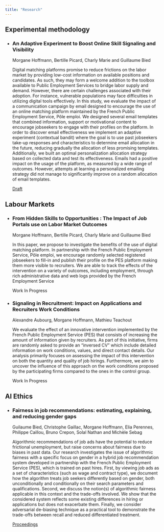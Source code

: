 ```yaml
---
title: "Research"
---
```



## Experimental methodology 

<ul class="paper-list">
    <li class="paper-item">
        <h3 class="paper-title">An Adaptive Experiment to Boost Online Skill Signaling and Visibility</h3>
        <p class="paper-authors">Morgane Hoffmann, Bertille Picard, Charly Marie and Guillaume Bied</p>
        <!-- <p class="publication-date">Published: June 1, 2023</p> -->
        <p class="paper-abstract"> Digital matching platforms promise to reduce frictions on the labor market by providing low-cost information on available positions and candidates. As such, they may form a welcome addition to the toolbox available to Public Employment Services to bridge labor supply and demand. However, there are certain challenges associated with their adoption. For instance, vulnerable populations may face difficulties in utilizing digital tools effectively. In this study, we evaluate the impact of a communication campaign by email designed to encourage the use of an online matching platform maintained by the French Public Employment Service, Pôle emploi. We designed several email templates that combined information, support or motivational content to encourage jobseekers to engage with their profiles on the platform. In order to discover email effectiveness we implement an adaptive experiment (contextual bandit) where the goal is to use past jobseekers take-up responses and characteristics to determine email allocation in the future, reducing gradually the allocation of less promising templates. Additionally, we built an optimal personalization allocation strategy based on collected data and test its effectiveness. Emails had a positive impact on the usage of the platform, as measured by a wide range of outcomes. However, attempts at learning a personalized emailing strategy did not manage to significantly improve on a random allocation of email templates. </p>
        <!-- <p class="paper-keywords">Keywords: Keyword 1, Keyword 2</p> -->
        <a href="paper1.pdf" class="download-link">Draft</a>
    </li>
</ul>

## Labour Markets 
<ul class="paper-list">
    <li class="paper-item">
        <h3 class="paper-title">From Hidden Skills to Opportunities : The Impact of Job Portals use on Labor Market Outcomes</h3>
        <p class="paper-authors">Morgane Hoffmann, Bertille Picard, Charly Marie and Guillaume Bied</p>
        <!-- <p class="publication-date">Published: June 1, 2023</p> -->
        <p class="paper-abstract">In this paper, we propose to investigate the benefits of the use of digital matching platform. In partnership with the French Public Employment Service, Pôle emploi, we encourage randomly selected registered jobseekers to fill-in and publish their profile on the PES platform making them more visible to recruiters. We are able to track the effects of the intervention on a variety of outcomes, including employment, through rich administrative data and web logs provided by the French Employment Service </p>
        <!-- <p class="paper-keywords">Keywords: Keyword 1, Keyword 2</p> -->
        <a class="download-link">Work In Progress</a>
    </li>
    <li class="paper-item">
        <h3 class="paper-title">Signaling in Recruitment: Impact on Applications and Recruiters Work Conditions</h3>
        <p class="paper-authors">Alexandre Aubourg, Morgane Hoffmann, Mathieu Teachout</p>
        <!-- <p class="publication-date">Published: June 1, 2023</p> -->
        <p class="paper-abstract"> We evaluate the effect of an innovative intervention implemented by the French Public Employment Service (PES) that consists of increasing the amount of information given by recruiters. As part of this initiative, firms are randomly asked to provide an "inversed CV"  which include detailed information on work conditions, values, and direct contact details. Our analysis primarily focuses on assessing the impact of this intervention on both the quantity and quality of job hirings. Furthermore, we aim to uncover the influence of this approach on the work conditions proposed by the participating firms compared to the ones in the control group.</p>
        <!-- <p class="paper-keywords">Keywords: Keyword 1, Keyword 2</p> -->
        <a class="download-link">Work In Progress</a>
    </li>
</ul>

## AI Ethics

<ul class="paper-list">
    <li class="paper-item">
        <h3 class="paper-title">Fairness in job recommendations: estimating, explaining, and reducing gender gaps</h3>
        <p class="paper-authors">Guilaume Bied, Christophe Gaillac, Morgane Hoffmann, Elia Perennes, Philippe Caillou, Bruno Crepon, Solal Nathan and Michèle Sebag</p>
        <!-- <p class="publication-date">Published: June 1, 2023</p> -->
        <p class="paper-abstract">Algorithmic recommendations of job ads have the potential to reduce frictional unemployment, but raise
concerns about fairness due to biases in past data. Our research investigates the issue of algorithmic
fairness with a specific focus on gender in a hybrid job recommendation system developed in partnership
with the French Public Employment Service (PES), which is trained on past hires. First, by viewing job
ads as a set of characteristics (such as wage and contract type), we document how the algorithm treats job
seekers differently based on gender, both unconditionally and conditionally on their search parameters
and qualifications. Second, we discuss the notion(s) of algorithmic fairness applicable in this context and
the trade-offs involved. We show that the considered system reflects some existing differences in hiring
or applications but does not exacerbate them. Finally, we consider adversarial de-biasing technique as a
practical tool to demonstrate the trade-offs between recall and reduced differentiated treatment. </p>
        <!-- <p class="paper-keywords">Keywords: Keyword 1, Keyword 2</p> -->
        <a href="https://ceur-ws.org/Vol-3523/" class="download-link">Proceedings</a>
    </li>
</ul>

